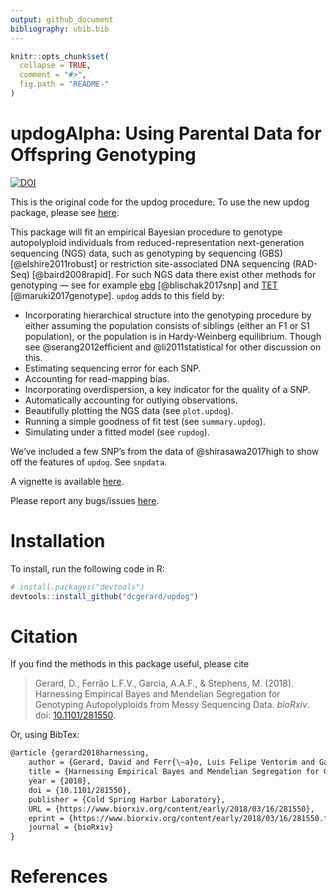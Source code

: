 ```yaml
---
output: github_document
bibliography: ubib.bib
---
```


<!-- README.md is generated from README.Rmd. Please edit that file -->

```r
knitr::opts_chunk$set(
  collapse = TRUE,
  comment = "#>",
  fig.path = "README-"
)
```

# updogAlpha: Using Parental Data for Offspring Genotyping
[![DOI](https://zenodo.org/badge/73749148.svg)](https://zenodo.org/badge/latestdoi/73749148)

This is the original code for the updog procedure. To use the new updog package, please see [here](https://github.com/dcgerard/updog).

This package will fit an empirical Bayesian procedure to genotype autopolyploid individuals from reduced-representation next-generation sequencing (NGS) data, such as genotyping by sequencing (GBS) [@elshire2011robust] or restriction site-associated DNA sequencing (RAD-Seq) [@baird2008rapid]. For such NGS data there exist other methods for genotyping --- see for example [ebg](https://github.com/pblischak/polyploid-genotyping) [@blischak2017snp] and [TET](http://www.g3journal.org/lookup/suppl/doi:10.1534/g3.117.039008/-/DC1) [@maruki2017genotype]. `updog` adds to this field by:

- Incorporating hierarchical structure into the genotyping procedure by either assuming the population consists of siblings (either an F1 or S1 population), or the population is in Hardy-Weinberg equilibrium. Though see @serang2012efficient and @li2011statistical for other discussion on this.
- Estimating sequencing error for each SNP.
- Accounting for read-mapping bias.
- Incorporating overdispersion, a key indicator for the quality of a SNP.
- Automatically accounting for outlying observations.
- Beautifully plotting the NGS data (see `plot.updog`).
- Running a simple goodness of fit test (see `summary.updog`).
- Simulating under a fitted model (see `rupdog`).

We've included a few SNP's from the data of @shirasawa2017high to show off the features of `updog`. See `snpdata`.

A vignette is available [here](https://dcgerard.github.io/updog/articles/smells_like_updog.html).

Please report any bugs/issues [here](https://github.com/dcgerard/updog/issues).

# Installation

To install, run the following code in R:
``` r
# install.packages("devtools")
devtools::install_github("dcgerard/updog")
```

# Citation
If you find the methods in this package useful, please cite

> Gerard, D., Ferr&atilde;o L.F.V., Garcia, A.A.F., & Stephens, M. (2018). Harnessing Empirical Bayes and Mendelian Segregation for Genotyping Autopolyploids from Messy Sequencing Data. *bioRxiv*. doi: [10.1101/281550](https://doi.org/10.1101/281550).

Or, using BibTex:
``` tex
@article {gerard2018harnessing,
	author = {Gerard, David and Ferr{\~a}o, Luis Felipe Ventorim and Garcia, Antonio Augusto Franco and Stephens, Matthew},
	title = {Harnessing Empirical Bayes and Mendelian Segregation for Genotyping Autopolyploids from Messy Sequencing Data},
	year = {2018},
	doi = {10.1101/281550},
	publisher = {Cold Spring Harbor Laboratory},
	URL = {https://www.biorxiv.org/content/early/2018/03/16/281550},
	eprint = {https://www.biorxiv.org/content/early/2018/03/16/281550.full.pdf},
	journal = {bioRxiv}
}
```

# References

